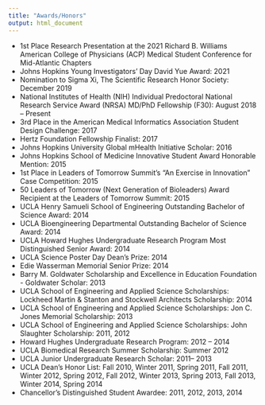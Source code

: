 ```yaml
---
title: "Awards/Honors"
output: html_document
---
```

* 1st Place Research Presentation at the 2021 Richard B. Williams American College of Physicians (ACP) Medical Student Conference for Mid-Atlantic Chapters
* Johns Hopkins Young Investigators’ Day David Yue Award: 2021
*	Nomination to Sigma Xi, The Scientific Research Honor Society: December 2019
*	National Institutes of Health (NIH) Individual Predoctoral National Research Service Award (NRSA) MD/PhD Fellowship (F30): August 2018 – Present
*	3rd Place in the American Medical Informatics Association Student Design Challenge: 2017
*	Hertz Foundation Fellowship Finalist: 2017
*	Johns Hopkins University Global mHealth Initiative Scholar: 2016
*	Johns Hopkins School of Medicine Innovative Student Award Honorable Mention: 2015
*	1st Place in Leaders of Tomorrow Summit’s “An Exercise in Innovation” Case Competition: 2015
*	50 Leaders of Tomorrow (Next Generation of Bioleaders) Award Recipient at the Leaders of Tomorrow Summit: 2015
*	UCLA Henry Samueli School of Engineering Outstanding Bachelor of Science Award: 2014
*	UCLA Bioengineering Departmental Outstanding Bachelor of Science Award: 2014
*	UCLA Howard Hughes Undergraduate Research Program Most Distinguished Senior Award: 2014
*	UCLA Science Poster Day Dean’s Prize: 2014
*	Edie Wasserman Memorial Senior Prize: 2014
*	Barry M. Goldwater Scholarship and Excellence in Education Foundation - Goldwater Scholar: 2013
*	UCLA School of Engineering and Applied Science Scholarships: Lockheed Martin & Stanton and Stockwell Architects Scholarship: 2014
*	UCLA School of Engineering and Applied Science Scholarships: Jon C. Jones Memorial Scholarship: 2013
*	UCLA School of Engineering and Applied Science Scholarships: John Slaughter Scholarship: 2011, 2012
*	Howard Hughes Undergraduate Research Program: 2012 – 2014
*	UCLA Biomedical Research Summer Scholarship: Summer 2012
*	UCLA Junior Undergraduate Research Scholar: 2011– 2013
*	UCLA Dean’s Honor List: Fall 2010, Winter 2011, Spring 2011, Fall 2011, Winter 2012, Spring 2012, Fall 2012, Winter 2013, Spring 2013, Fall 2013, Winter 2014, Spring 2014
*	Chancellor's Distinguished Student Awardee: 2011, 2012, 2013, 2014
